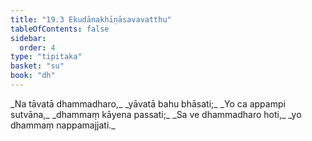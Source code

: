 ```yaml
---
title: "19.3 Ekudānakhīṇāsavavatthu"
tableOfContents: false
sidebar:
  order: 4
type: "tipitaka"
basket: "su"
book: "dh"
---
```



<DynamicBreadcrumb />

<Division number="259" book="dh">

<Paragraph number="280" type="verses" book="dh">
_Na tāvatā dhammadharo,_  
_yāvatā bahu bhāsati;_  
_Yo ca appampi sutvāna,_  
_dhammaṃ kāyena passati;_  
_Sa ve dhammadharo hoti,_  
_yo dhammaṃ nappamajjati._
</Paragraph>
</Division>